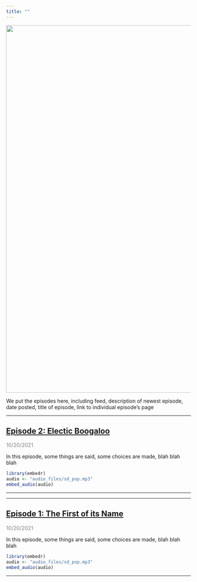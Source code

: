```yaml
---
title: ""
---
```


<img src="pics/chimp_banner.png" width="1000">

We put the episodes here, including feed, description of newest episode, date posted, title of episode, link to individual episode's page

---

## <a href="episode002.html" title="Episode 2: Electic Boogaloo">Episode 2: Electic Boogaloo</a>

<span style="color: grey;">10/20/2021</span>

In this episode, some things are said, some choices are made, blah blah blah

```r
library(embedr)
audio <- "audio_files/sd_pop.mp3"
embed_audio(audio)
```

---

---

## <a href="episode001.html" title="Episode 1: The First of its Name">Episode 1: The First of its Name</a>

<span style="color: grey;">10/20/2021</span>

In this episode, some things are said, some choices are made, blah blah blah

```r
library(embedr)
audio <- "audio_files/sd_pop.mp3"
embed_audio(audio)
```

---
